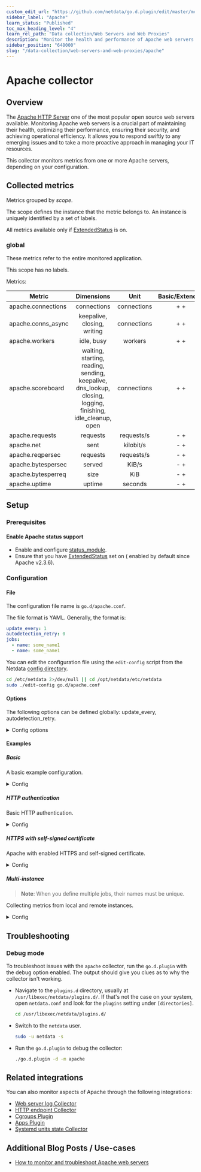 ```yaml
---
custom_edit_url: "https://github.com/netdata/go.d.plugin/edit/master/modules/apache/README.md"
sidebar_label: "Apache"
learn_status: "Published"
toc_max_heading_level: "4"
learn_rel_path: "Data collection/Web Servers and Web Proxies"
description: "Monitor the health and performance of Apache web servers with zero configuration, per-second metric granularity, and interactive visualizations."
sidebar_position: "648000"
slug: "/data-collection/web-servers-and-web-proxies/apache"
---
```

# Apache collector

## Overview

The [Apache HTTP Server](https://httpd.apache.org/) one of the most popular open source web servers available.
Monitoring Apache web servers is a crucial part of maintaining their health, optimizing their performance, ensuring their security, and achieving operational efficiency. It allows you to respond swiftly to any emerging issues and to take a more proactive approach in managing your IT resources.

This collector monitors metrics from one or more Apache servers, depending on your configuration.

## Collected metrics

Metrics grouped by *scope*.

The scope defines the instance that the metric belongs to. An instance is uniquely identified by a set of labels.

All metrics available only if [ExtendedStatus](https://httpd.apache.org/docs/2.4/mod/core.html#extendedstatus) is on.

### global

These metrics refer to the entire monitored application.

This scope has no labels.

Metrics:

| Metric             |                                                 Dimensions                                                  |    Unit     | Basic/Extended |
|--------------------|:-----------------------------------------------------------------------------------------------------------:|:-----------:|:--------------:|
| apache.connections |                                                 connections                                                 | connections |      + +       |
| apache.conns_async |                                         keepalive, closing, writing                                         | connections |      + +       |
| apache.workers     |                                                 idle, busy                                                  |   workers   |      + +       |
| apache.scoreboard  | waiting, starting, reading, sending, keepalive, dns_lookup, closing, logging, finishing, idle_cleanup, open | connections |      + +       |
| apache.requests    |                                                  requests                                                   | requests/s  |      - +       |
| apache.net         |                                                    sent                                                     |  kilobit/s  |      - +       |
| apache.reqpersec   |                                                  requests                                                   | requests/s  |      - +       |
| apache.bytespersec |                                                   served                                                    |    KiB/s    |      - +       |
| apache.bytesperreq |                                                    size                                                     |     KiB     |      - +       |
| apache.uptime      |                                                   uptime                                                    |   seconds   |      - +       |

## Setup

### Prerequisites

#### Enable Apache status support

- Enable and configure [status_module](https://httpd.apache.org/docs/2.4/mod/mod_status.html).
- Ensure that you have [ExtendedStatus](https://httpd.apache.org/docs/2.4/mod/mod_status.html#troubleshoot) set on (
  enabled by default since Apache v2.3.6).

### Configuration

#### File

The configuration file name is `go.d/apache.conf`.

The file format is YAML. Generally, the format is:

```yaml
update_every: 1
autodetection_retry: 0
jobs:
  - name: some_name1
  - name: some_name1
```

You can edit the configuration file using the `edit-config` script from the
Netdata [config directory](/docs/configuring/configuration#the-netdata-config-directory).

```bash
cd /etc/netdata 2>/dev/null || cd /opt/netdata/etc/netdata
sudo ./edit-config go.d/apache.conf
```

#### Options

The following options can be defined globally: update_every, autodetection_retry.

<details>
<summary>Config options</summary>

|         Name         | Description                                                                                               |               Default               | Required |
|:--------------------:|-----------------------------------------------------------------------------------------------------------|:-----------------------------------:|:--------:|
|     update_every     | Data collection frequency.                                                                                |                  1                  |          |
| autodetection_retry  | Re-check interval in seconds. Zero means not to schedule re-check.                                        |                  0                  |          |
|         url          | Server URL.                                                                                               | http://127.0.0.1/server-status?auto |   yes    |
|       timeout        | HTTP request timeout.                                                                                     |                  1                  |          |
|       username       | Username for basic HTTP authentication.                                                                   |                                     |          |
|       password       | Password for basic HTTP authentication.                                                                   |                                     |          |
|      proxy_url       | Proxy URL.                                                                                                |                                     |          |
|    proxy_username    | Username for proxy basic HTTP authentication.                                                             |                                     |          |
|    proxy_password    | Password for proxy basic HTTP authentication.                                                             |                                     |          |
|        method        | HTTP request method.                                                                                      |                 GET                 |          |
|         body         | HTTP request body.                                                                                        |                                     |          |
|       headers        | HTTP request headers.                                                                                     |                                     |          |
| not_follow_redirects | Redirect handling policy. Controls whether the client follows redirects.                                  |                 no                  |          |
|   tls_skip_verify    | Server certificate chain and hostname validation policy. Controls whether the client performs this check. |                 no                  |          |
|        tls_ca        | Certification authority that the client uses when verifying the server's certificates.                    |                                     |          |
|       tls_cert       | Client TLS certificate.                                                                                   |                                     |          |
|       tls_key        | Client TLS key.                                                                                           |                                     |          |

</details>

#### Examples

##### Basic

A basic example configuration.
<details>
<summary>Config</summary>

```yaml
jobs:
  - name: local
    url: http://127.0.0.1/server-status?auto
```

</details>

##### HTTP authentication

Basic HTTP authentication.
<details>
<summary>Config</summary>

```yaml
jobs:
  - name: local
    url: http://127.0.0.1/server-status?auto
    username: username
    password: password
```

</details>

##### HTTPS with self-signed certificate

Apache with enabled HTTPS and self-signed certificate.
<details>
<summary>Config</summary>

```yaml
jobs:
  - name: local
    url: https://127.0.0.1/server-status?auto
    tls_skip_verify: yes
```

</details>

##### Multi-instance

> **Note**: When you define multiple jobs, their names must be unique.

Collecting metrics from local and remote instances.

<details>
<summary>Config</summary>

```yaml
jobs:
  - name: local
    url: http://127.0.0.1/server-status?auto

  - name: remote
    url: http://192.0.2.1/server-status?auto
```

</details>

## Troubleshooting

### Debug mode

To troubleshoot issues with the `apache` collector, run the `go.d.plugin` with the debug option enabled. The output
should give you clues as to why the collector isn't working.

- Navigate to the `plugins.d` directory, usually at `/usr/libexec/netdata/plugins.d/`. If that's not the case on
  your system, open `netdata.conf` and look for the `plugins` setting under `[directories]`.

  ```bash
  cd /usr/libexec/netdata/plugins.d/
  ```

- Switch to the `netdata` user.

  ```bash
  sudo -u netdata -s
  ```

- Run the `go.d.plugin` to debug the collector:

  ```bash
  ./go.d.plugin -d -m apache
  ```

## Related integrations

You can also monitor aspects of Apache through the following integrations:

- [Web server log Collector](/docs/data-collection/web-servers-and-web-proxies/web-logs/apache-nginx-microsoft-iis)
- [HTTP endpoint Collector](/docs/data-collection/synthetic-checks/http-endpoints-check)
- [Cgroups Plugin](/docs/data-collection/containers-and-vms/cgroups)
- [Apps Plugin](/docs/data-collection/apm/application-monitoring)
- [Systemd units state Collector](/docs/data-collection/systemd/systemd-units)

## Additional Blog Posts / Use-cases

- [How to monitor and troubleshoot Apache web servers](https://blog.netdata.cloud/apache-monitoring/)
